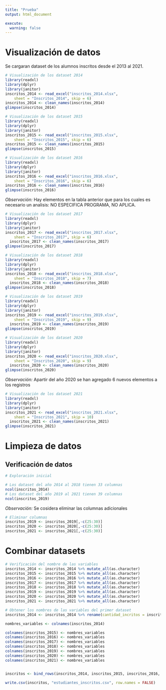 ```yaml
---
title: "Prueba"
output: html_document 

execute:
  warning: false
---
```



# Visualización de datos

Se cargaran dataset de los alumnos inscritos desde el 2013 al 2021.

```r
# Visualización de los dataset 2014
library(readxl)
library(dplyr)
library(janitor)
inscritos_2014 <- read_excel("inscritos_2014.xlsx", 
    sheet = "Inscritos_2014", skip = 6)
inscritos_2014 <- clean_names(inscritos_2014)
glimpse(inscritos_2014)
```

```r
# Visualización de los dataset 2015
library(readxl)
library(dplyr)
library(janitor)
inscritos_2015 <- read_excel("inscritos_2015.xlsx", 
    sheet = "Inscritos_2015", skip = 6)
inscritos_2015 <- clean_names(inscritos_2015)
glimpse(inscritos_2015)
```

```r
# Visualización de los dataset 2016
library(readxl)
library(dplyr)
library(janitor)
inscritos_2016 <- read_excel("inscritos_2016.xlsx", 
    sheet = "Inscritos_2016", skip = 6)
inscritos_2016 <- clean_names(inscritos_2016)
glimpse(inscritos_2016)
```
*Observación:* Hay elementos en la tabla anterior que para los cuales es necesario un analisis: NO ESPECIFICA PROGRAMA, NO APLICA.

```r
# Visualización de los dataset 2017
library(readxl)
library(dplyr)
library(janitor)
inscritos_2017 <- read_excel("inscritos_2017.xlsx",
    sheet = "Inscritos_2017", skip = 6)
  inscritos_2017 <- clean_names(inscritos_2017)
glimpse(inscritos_2017)
```

```r
# Visualización de los dataset 2018
library(readxl)
library(dplyr)
library(janitor)
inscritos_2018 <- read_excel("inscritos_2018.xlsx",
    sheet = "Inscritos_2018", skip = 7)
  inscritos_2018 <- clean_names(inscritos_2018)
glimpse(inscritos_2018)
```

```r
# Visualización de los dataset 2019
library(readxl)
library(dplyr)
library(janitor)
inscritos_2019 <- read_excel("inscritos_2019.xlsx",
    sheet = "Inscritos_2019", skip = 9)
  inscritos_2019 <- clean_names(inscritos_2019)
glimpse(inscritos_2019)
```

```r
# Visualización de los dataset 2020
library(readxl)
library(dplyr)
library(janitor)
inscritos_2020 <- read_excel("inscritos_2020.xlsx",
    sheet = "Inscritos_2020", skip = 9)
  inscritos_2020 <- clean_names(inscritos_2020)
glimpse(inscritos_2020)
```
*Observación:* Apartir del año 2020 se han agregado 6 nuevos elementos a los registros
```r
# Visualización de los dataset 2021
library(readxl)
library(dplyr)
library(janitor)
inscritos_2021 <- read_excel("inscritos_2021.xlsx",
    sheet = "Inscritos_2021", skip = 10)
  inscritos_2021 <- clean_names(inscritos_2021)
glimpse(inscritos_2021)
```

# Limpieza de datos

## Verificación de datos


```r

# Exploración inicial

# Los dataset del año 2014 al 2018 tienen 33 columnas
ncol(inscritos_2014)
# Los dataset del año 2019 al 2021 tienen 39 columnas
ncol(inscritos_2019)
```
*Observación:* Se cosidera eliminar las columnas adicionales
```r
# Eliminar columnas
inscritos_2019 <- inscritos_2019[,-c(25:30)]
inscritos_2020 <- inscritos_2020[,-c(25:30)]
inscritos_2021 <- inscritos_2021[,-c(25:30)]
```

# Combinar datasets


```r

# Verificación del nombre de las variables
inscritos_2014 <- inscritos_2014 %>% mutate_all(as.character)
inscritos_2015 <- inscritos_2015 %>% mutate_all(as.character)
inscritos_2016 <- inscritos_2016 %>% mutate_all(as.character)
inscritos_2017 <- inscritos_2017 %>% mutate_all(as.character)
inscritos_2018 <- inscritos_2018 %>% mutate_all(as.character)
inscritos_2019 <- inscritos_2019 %>% mutate_all(as.character)
inscritos_2020 <- inscritos_2020 %>% mutate_all(as.character)
inscritos_2021 <- inscritos_2021 %>% mutate_all(as.character)

# Obtener los nombres de las variables del primer dataset
inscritos_2014 <- inscritos_2014 %>% rename(cantidad_incritos = inscritos_2014)

nombres_variables <- colnames(inscritos_2014)

colnames(inscritos_2015) <- nombres_variables
colnames(inscritos_2016) <- nombres_variables
colnames(inscritos_2017) <- nombres_variables
colnames(inscritos_2018) <- nombres_variables
colnames(inscritos_2019) <- nombres_variables
colnames(inscritos_2020) <- nombres_variables
colnames(inscritos_2021) <- nombres_variables


inscritos <- bind_rows(inscritos_2014, inscritos_2015, inscritos_2016, inscritos_2017, inscritos_2018, inscritos_2019, inscritos_2020, inscritos_2021)

write.csv(inscritos, "estudiantes_inscritos.csv", row.names = FALSE)
```


